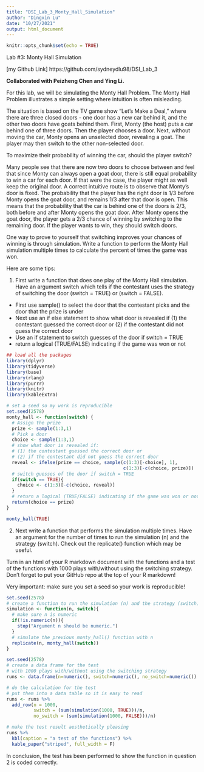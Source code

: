 ```yaml
---
title: "DSI_Lab_3_Monty_Hall_Simulation"
author: "Dingxin Lu"
date: "10/27/2021"
output: html_document
---
```


```r
knitr::opts_chunk$set(echo = TRUE)
```

Lab #3: Monty Hall Simulation

[my Github Link] https://github.com/sydneydlu98/DSI_Lab_3 

**Collaborated with Peizheng Chen and Ying Li.**

For this lab, we will be simulating the Monty Hall Problem. The Monty Hall Problem illustrates a simple setting where intuition is often misleading.

The situation is based on the TV game show “Let’s Make a Deal,” where there are three closed doors - one door has a new car behind it, and the other two doors have goats behind them. First, Monty (the host) puts a car behind one of three doors. Then the player chooses a door. Next, without moving the car, Monty opens an unselected door, revealing a goat. The player may then switch to the other non-selected door.

To maximize their probability of winning the car, should the player switch?

Many people see that there are now two doors to choose between and feel that since Monty can always open a goat door, there is still equal probability to win a car for each door. If that were the case, the player might as well keep the original door. A correct intuitive route is to observe that Monty’s door is fixed. The probability that the player has the right door is 1/3 before Monty opens the goat door, and remains 1/3 after that door is open. This means that the probability that the car is behind one of the doors is 2/3, both before and after Monty opens the goat door. After Monty opens the goat door, the player gets a 2/3 chance of winning by switching to the remaining door. If the player wants to win, they should switch doors.

One way to prove to yourself that switching improves your chances of winning is through simulation. Write a function to perform the Monty Hall simulation multiple times to calculate the percent of times the game was won.

Here are some tips:

1. First write a function that does one play of the Monty Hall simulation. Have an argument switch which tells if the contestant uses the strategy of switching the door (switch = TRUE) or (switch = FALSE).

+ First use sample() to select the door that the contestant picks and the door that the prize is under
+ Next use an if else statement to show what door is revealed if (1) the contestant guessed the correct door or (2) if the contestant did not guess the correct door
+ Use an if statement to switch guesses of the door if switch = TRUE
+ return a logical (TRUE/FALSE) indicating if the game was won or not

```r
## load all the packages
library(dplyr)
library(tidyverse)
library(base)
library(rlang)
library(purrr)
library(knitr)
library(kableExtra)
```

```r
# set a seed so my work is reproducible
set.seed(2578)
monty_hall <- function(switch) {
  # Assign the prize
  prize <- sample(1:3,1)
  # Pick a door
  choice <- sample(1:3,1)
  # show what door is revealed if:
  # (1) the contestant guessed the correct door or 
  # (2) if the contestant did not guess the correct door
  reveal <- ifelse(prize == choice, sample(c(1:3)[-choice], 1),
                                           c(1:3)[-c(choice, prize)])
  # switch guesses of the door if switch = TRUE
  if(switch == TRUE){
    choice <- c(1:3)[-c(choice, reveal)]
  }
  # return a logical (TRUE/FALSE) indicating if the game was won or not
  return(choice == prize)
}

monty_hall(TRUE)
```

2. Next write a function that performs the simulation multiple times. Have an argument for the number of times to run the simulation (n) and the strategy (switch). Check out the replicate() function which may be useful.

Turn in an html of your R markdown document with the functions and a test of the functions with 1000 plays with/without using the switching strategy. Don’t forget to put your GitHub repo at the top of your R markdown!

Very important: make sure you set a seed so your work is reproducible!

```r
set.seed(2578)
# create a function to run the simulation (n) and the strategy (switch)
simulation <- function(n, switch){
  # make sure n is numeric
  if(!is.numeric(n)){
    stop("Argument n should be numeric.")
  }
  # simulate the previous monty_hall() function with n
  replicate(n, monty_hall(switch))
}
```

```r
set.seed(2578)
# create a data frame for the test
# with 1000 plays with/without using the switching strategy
runs <- data.frame(n=numeric(), switch=numeric(), no_switch=numeric())

# do the calculation for the test
# put them into a data table so it is easy to read
runs <- runs %>%  
  add_row(n = 1000, 
          switch = (sum(simulation(1000, TRUE)))/n, 
          no_switch = (sum(simulation(1000, FALSE)))/n)

# make the test result aesthetically pleasing
runs %>%
  kbl(caption = "a test of the functions") %>%
  kable_paper("striped", full_width = F)
```

In conclusion, the test has been performed to show the function in question 2 is coded correctly.

